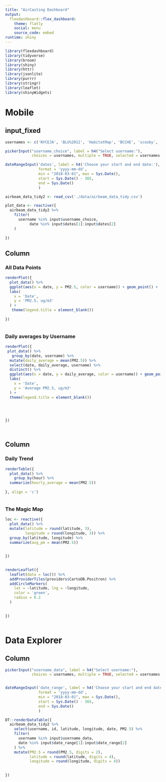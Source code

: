 ```yaml
---
title: "AirCasting Dashboard"
output: 
  flexdashboard::flex_dashboard:
    theme: flatly
    social: menu
    source_code: embed
runtime: shiny
---
```


```r
library(flexdashboard)
library(tidyverse)
library(broom)
library(shiny)
library(httr)
library(jsonlite)
library(purrr)
library(stringr)
library(leaflet)
library(shinyWidgets)
```


Mobile
=========================================

input_fixed {.sidebar data-width=300}
-----------------------------------------------------------------------

```r
usernames <- c('NYCEJA', 'BLU%2012', 'HabitatMap', 'BCCHE', 'scooby', 'Ana%20BCCHE', 'Ricardo%20Esparza', 'Tasha%20kk', 'lana', 'Wadesworld18', 'El%20Puente%204', 'El%20Puente%205', 'mahdin', 'Asemple', 'patqc')

pickerInput("username_choice", label = h4("Select username:"),
            choices = usernames, multiple = TRUE, selected = usernames, options = list(`actions-box` = TRUE))

```


```r
dateRangeInput('dates', label = h4('Choose your start and end date:'), 
               format = 'yyyy-mm-dd', 
               min = "2018-03-01", max = Sys.Date(),
               start = Sys.Date() - 365,
               end = Sys.Date()
               )

```

```r
airbeam_data_tidy2 <- read_csv('./data/airbeam_data_tidy.csv')

plot_data <- reactive({
  airbeam_data_tidy2 %>% 
    filter(
      username %in% input$username_choice,
           date %in% input$dates[1]:input$dates[2]
    )
  
})


```



Column{data-width=300}
-----------------------------------------------------------------------

### All Data Points

```r
renderPlot({
  plot_data() %>% 
  ggplot(aes(x = date, y = PM2.5, color = username)) + geom_point() +
  labs(
    x = 'Date',
    y = 'PM2.5, ug/m3'
  ) +
   theme(legend.title = element_blank())
  
})



```

### Daily averages by Username

```r

renderPlot({
 plot_data() %>% 
   group_by(date, username) %>% 
  mutate(daily_average = mean(PM2.5)) %>% 
  select(date, daily_average, username) %>% 
  distinct() %>% 
  ggplot(aes(x = date, y = daily_average, color = username)) + geom_point() + geom_line() +
  labs(
    x = 'Date',
    y = 'Average PM2.5, ug/m3'
  ) +
  theme(legend.title = element_blank())
  
  
  
  
})




```


Column{data-width=300}
-----------------------------------------------------------------------

### Daily Trend


```r
renderTable({
  plot_data() %>% 
    group_by(hour) %>% 
  summarize(hourly_average = mean(PM2.5))
  
}, align = 'c')



```

### The Magic Map

```r

loc <- reactive({
  plot_data() %>% 
  mutate(latitude = round(latitude, 3),
         longitude = round(longitude, 3)) %>% 
  group_by(latitude, longitude) %>% 
  summarize(avg_pm = mean(PM2.5))
  
  
})
  

renderLeaflet({
  leaflet(data = loc()) %>% 
  addProviderTiles(providers$CartoDB.Positron) %>% 
  addCircleMarkers(
    lat = ~latitude, lng = ~longitude,
    color = 'green',
    radius = 0.2
  )
  
  
})



```



Data Explorer
=========================================

Column
-----------------------------------------

```r
pickerInput("username_data", label = h4("Select username:"),
            choices = usernames, multiple = TRUE, selected = usernames, options = list(`actions-box` = TRUE))



```

```r

dateRangeInput('date_range', label = h4('Choose your start and end date:'), 
               format = 'yyyy-mm-dd', 
               min = "2018-03-01", max = Sys.Date(),
               start = Sys.Date() - 365,
               end = Sys.Date()
               )

```


```r
DT::renderDataTable({
  airbeam_data_tidy2 %>% 
    select(username, id, latitude, longitude, date, PM2.5) %>% 
    filter(
      username %in% input$username_data,
      date %in% input$date_range[1]:input$date_range[2]
    ) %>% 
    mutate(PM2.5 = round(PM2.5, digits = 2),
           latitude = round(latitude, digits = 4),
           longitude = round(longitude, digits = 4))
  
  
})







```

